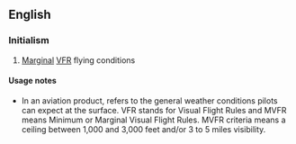 ==English==

===Initialism===
{{rfc-header|Initialism}}
{{head|en|initialism}}

# {{context|aviation|lang=en}} [[marginal|Marginal]] [[VFR]] flying conditions 

====Usage notes====
*In an aviation product, refers to the general weather conditions pilots can expect at the surface. VFR stands for Visual Flight Rules and MVFR means Minimum or Marginal Visual Flight Rules. MVFR criteria means a ceiling between 1,000 and 3,000 feet and/or 3 to 5 miles visibility.